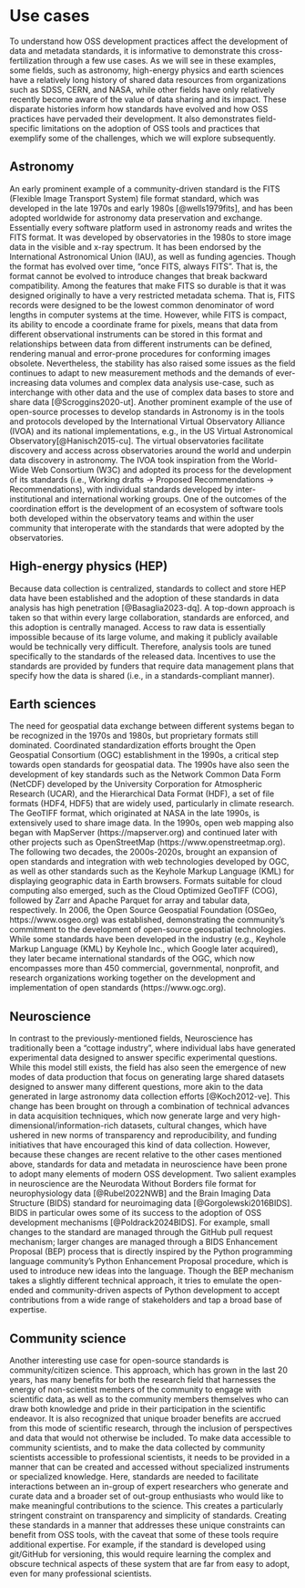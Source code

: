 # Use cases {#sec-use-cases}

To understand how OSS development practices affect the development of data and
metadata standards, it is informative to demonstrate this cross-fertilization
through a few use cases. As we will see in these examples, some fields, such as
astronomy, high-energy physics and earth sciences have a relatively long
history of shared data resources from organizations such as SDSS, CERN, and
NASA, while other fields have only relatively recently become aware of the
value of data sharing and its impact. These disparate histories inform how
standards have evolved and how OSS practices have pervaded their development.
It also demonstrates field-specific limitations on the adoption of OSS tools
and practices that exemplify some of the challenges, which we will explore
subsequently.

## Astronomy

An early prominent example of a community-driven standard is the FITS (Flexible
Image Transport System) file format standard, which was developed in the late
1970s and early 1980s [@wells1979fits], and has been adopted worldwide for
astronomy data preservation and exchange. Essentially every software platform
used in astronomy reads and writes the FITS format. It was developed by
observatories in the 1980s to store image data in the visible and x-ray
spectrum. It has been endorsed by the International Astronomical Union (IAU),
as well as funding agencies. Though the format has evolved over time, “once
FITS, always FITS”. That is, the format cannot be evolved to introduce changes
that break backward compatibility. Among the features that make FITS so durable
is that it was designed originally to have a very restricted metadata schema.
That is, FITS records were designed to be the lowest common denominator of word
lengths in computer systems at the time. However, while FITS is compact, its
ability to encode a coordinate frame for pixels, means that data from different
observational instruments can be stored in this format and relationships
between data from different instruments can be defined, rendering manual and
error-prone procedures for conforming images obsolete. Nevertheless, the
stability has also raised some issues as the field continues to adapt to new
measurement methods and the demands of ever-increasing data volumes and complex
data analysis use-case, such as interchange with other data and the use of
complex data bases to store and share data [@Scroggins2020-ut]. Another
prominent example of the use of open-source processes to develop standards in
Astronomy is in the tools and protocols developed by the International Virtual
Observatory Alliance (IVOA) and its national implementations, e.g., in the US
Virtual Astronomical Observatory[@Hanisch2015-cu]. The virtual observatories
facilitate discovery and access across observatories around the world and
underpin data discovery in astronomy. The IVOA took inspiration from the
World-Wide Web Consortium (W3C) and adopted its process for the development of
its standards (i.e., Working drafts $\rightarrow$ Proposed Recommendations
$\rightarrow$ Recommendations), with individual standards developed by
inter-institutional and international working groups. One of the outcomes of
the coordination effort is the development of an ecosystem of software tools
both developed within the observatory teams and within the user community that
interoperate with the standards that were adopted by the observatories.

## High-energy physics (HEP)

Because data collection is centralized, standards to collect and store HEP data
have been established and the adoption of these standards in data analysis has
high penetration [@Basaglia2023-dq]. A top-down approach is taken so that
within every large collaboration, standards are enforced, and this adoption is
centrally managed. Access to raw data is essentially impossible because of its
large volume, and making it publicly available would be technically very
difficult. Therefore, analysis tools are tuned specifically to the standards of
the released data. Incentives to use the standards are provided by funders that
require data management plans that specify how the data is shared (i.e., in a
standards-compliant manner).

## Earth sciences

The need for geospatial data exchange between different systems began to be
recognized in the 1970s and 1980s, but proprietary formats still dominated.
Coordinated standardization efforts brought the Open Geospatial Consortium
(OGC) establishment in the 1990s, a critical step towards open standards for
geospatial data. The 1990s have also seen the development of key standards such
as the Network Common Data Form (NetCDF) developed by the University
Corporation for Atmospheric Research (UCAR), and the Hierarchical Data Format
(HDF), a set of file formats (HDF4, HDF5) that are widely used, particularly in
climate research. The GeoTIFF format, which originated at NASA in the late
1990s, is extensively used to share image data. In the 1990s, open web mapping
also began with MapServer (https://mapserver.org) and continued later with
other projects such as OpenStreetMap (https://www.openstreetmap.org). The
following two decades, the 2000s-2020s, brought an expansion of open standards
and integration with web technologies developed by OGC, as well as other
standards such as the Keyhole Markup Language (KML) for displaying geographic
data in Earth browsers. Formats suitable for cloud computing also emerged, such
as the Cloud Optimized GeoTIFF (COG), followed by Zarr and Apache Parquet for
array and tabular data, respectively. In 2006, the Open Source Geospatial
Foundation (OSGeo, https://www.osgeo.org) was established, demonstrating the
community's commitment to the development of open-source geospatial
technologies. While some standards have been developed in the industry (e.g.,
Keyhole Markup Language (KML) by Keyhole Inc., which Google later acquired),
they later became international standards of the OGC, which now encompasses
more than 450 commercial, governmental, nonprofit, and research organizations
working together on the development and implementation of open standards
(https://www.ogc.org).

## Neuroscience

In contrast to the previously-mentioned fields, Neuroscience has traditionally
been a "cottage industry", where individual labs have generated experimental
data designed to answer specific experimental questions. While this model still
exists, the field has also seen the emergence of new modes of data production
that focus on generating large shared datasets designed to answer many
different questions, more akin to the data generated in large astronomy data
collection efforts [@Koch2012-ve]. This change has been brought on through a
combination of technical advances in data acquisition techniques, which now
generate large and very high-dimensional/information-rich datasets, cultural
changes, which have ushered in new norms of transparency and reproducibility,
and funding initiatives that have encouraged this kind of data collection.
However, because these changes are recent relative to the other cases mentioned
above, standards for data and metadata in neuroscience have been prone to adopt
many elements of modern OSS development. Two salient examples in neuroscience
are the Neurodata Without Borders file format for neurophysiology data
[@Rubel2022NWB] and the Brain Imaging Data Structure (BIDS) standard for
neuroimaging data [@Gorgolewski2016BIDS]. BIDS in particular owes some of its
success to the adoption of OSS development mechanisms [@Poldrack2024BIDS]. For
example, small changes to the standard are managed through the GitHub pull
request mechanism; larger changes are managed through a BIDS Enhancement
Proposal (BEP) process that is directly inspired by the Python programming
language community's Python Enhancement Proposal procedure, which is used to
introduce new ideas into the language. Though the BEP mechanism takes a
slightly different technical approach, it tries to emulate the open-ended and
community-driven aspects of Python development to accept contributions from a
wide range of stakeholders and tap a broad base of expertise.

## Community science

Another interesting use case for open-source standards is community/citizen
science. This approach, which has grown in the last 20 years, has many benefits
for both the research field that harnesses the energy of non-scientist members
of the community to engage with scientific data, as well as to the community
members themselves who can draw both knowledge and pride in their participation
in the scientific endeavor. It is also recognized that unique broader benefits
are accrued from this mode of scientific research, through the inclusion of
perspectives and data that would not otherwise be included. To make data
accessible to community scientists, and to make the data collected by community
scientists accessible to professional scientists, it needs to be provided in a
manner that can be created and accessed without specialized instruments or
specialized knowledge. Here, standards are needed to facilitate interactions
between an in-group of expert researchers who generate and curate data and a
broader set of out-group enthusiasts who would like to make meaningful
contributions to the science. This creates a particularly stringent constraint
on transparency and simplicity of standards. Creating these standards in a
manner that addresses these unique constraints can benefit from OSS tools, with
the caveat that some of these tools require additional expertise. For example,
if the standard is developed using git/GitHub for versioning, this would
require learning the complex and obscure technical aspects of these system that
are far from easy to adopt, even for many professional scientists.


